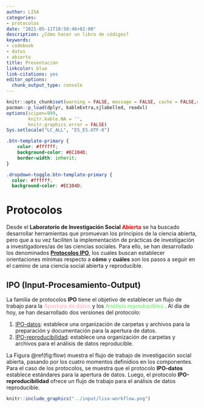 ```yaml
---
author: LISA
categories:
- protocolos
date: "2021-05-11T10:50:46+02:00"
description: ¿Cómo hacer un libro de códigos?
keywords:
- codebook
- datos
- abierto
title: Presentación
linkcolor: blue
link-citations: yes
editor_options:
  chunk_output_type: console
---
```


```r
knitr::opts_chunk$set(warning = FALSE, message = FALSE, cache = FALSE,echo = F)
pacman::p_load(dplyr, kableExtra,sjlabelled, readxl)
options(scipen=999,
        knitr.kable.NA = '',
        knitr.graphics.error = FALSE)
Sys.setlocale("LC_ALL", "ES_ES.UTF-8")
```

```css
.btn-template-primary {
    color: #ffffff;
    background-color: #EC104D;
    border-width: inherit;
}

.dropdown-toggle.btn-template-primary {
  color: #ffffff;
  background-color: #EC104D;

```


# Protocolos

Desde el **Laboratorio de Investigación Social <span class="red">Abierta</span>** se ha buscado desarrollar herramientas que promuevan los principios de la ciencia abierta, pero que a su vez faciliten la implementación de prácticas de investigación a investigadores/as de las ciencias sociales. Para ello, se han desarrollado los denominados [**Protocolos IPO**](), los cuales buscan establecer orientaciones mínimas respecto a **cómo** y **cuáles** son los pasos a seguir en el camino de una ciencia social abierta y reproducible.

## IPO (Input-Procesamiento-Output)

La familia de protocolos **IPO** tiene el objetivo de establecer un flujo de trabajo para la <span class="datos"> **Apertura de datos** </span> y los <span class="repro"> **Análisis reproducibles**  </span> . Al día de hoy, se han desarrollado dos versiones del protocolo:


1. [IPO-datos](/ipo-data/): establece una organización de carpetas y archivos para la preparación y documentación para la apertura de datos.
2. [IPO-reproducibilidad](/ipo-repro/): establece una organización de carpetas y archivos para el análisis de datos reproducible.

La Figura \@ref(fig:flow) muestra el flujo de trabajo de investigación social abierta, pasando por los cuatro momentos definidios en los componentes. Para el caso de los protocolos, se muestra que el protocolo **IPO-datos** establece estándares para la apertura de datos. Luego, el protocolo **IPO-reproducibilidad** ofrece un flujo de trabajo para el análisis de datos reproducible.

```r
knitr::include_graphics("../input/lisa-workflow.png")
```











<style>
.disegno{color: lightblue;}
.datos{color: pink;}
.repro{color: lightgreen;}
.publibres{color: orange;}
.red{color: red;}

</style>    